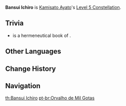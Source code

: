 {{Constellation Infobox
|image       = Constellation Bansui Ichiro.png
|description = Increases the Level of [[Kamisato Art: Suiyuu]] by 3.<br />Maximum upgrade level is 15.
|level       = 5
|character   = Kamisato Ayato
|utility1    = Talent Level Increase
|utility2    = Elemental Burst Level Increase
}}
'''Bansui Ichiro''' is [[Kamisato Ayato]]'s [[Level 5 Constellation]].
<!--
==Gameplay Notes==

==Preview==
-->

==Trivia==
*{{Lang|''Bansui Ichiro''|ja=万水一露}} is a hermeneutical book of {{W|The Tale of Genji|''The Tale of Genji''}}.

==Other Languages==
{{Other Languages
|en      = Bansui Ichiro
|zhs     = 万水一露
|zhs_rm  = Wànshuǐ Yīlù
|zht     = 萬水一露
|zht_rm  = Wànshuǐ Yīlù
|zh_tl   = Dew of Ten Thousand Drops
|ja      = 万水一露
|ja_rm   = Bansui Ichiro
|ja_tl   = Dew of Ten Thousand Drops
|ko      = 만수일로
|ko_rm   = Mansu'illo
|ko_tl   = {{W|The Tale of Genji|Bansui Ichiro}}
|es      = Rocío pluvial
|es_tl   = Rain Dew
|fr      = Rosée de mille gouttes
|fr_tl   = Dew of a Thousand Drops
|ru      = Бансуй итиро
|th      = Bansui Ichiro
|vi      = {{tt|Vạn Thủy Nhất Lộ|万水一露}}
|vi_tl   = Dew of Ten Thousand Drops{{Sino|vi|ja}}
|de      = Bansui Ichiro
|id      = Bansui Ichiro
|pt      = Orvalho de Mil Gotas
|pt_tl   = 
}}

==Change History==
{{Change History|2.6}}

==Navigation==
{{Talent Navbox|Kamisato Ayato}}

[[th:Bansui Ichiro]]
[[pt-br:Orvalho de Mil Gotas]]